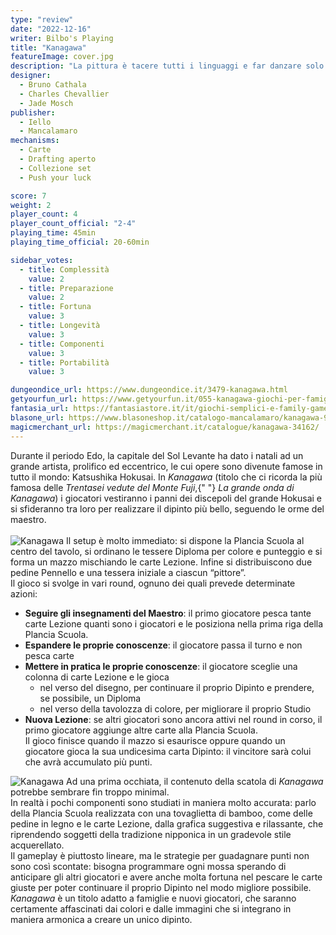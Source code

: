 ```yaml
---
type: "review"
date: "2022-12-16"
writer: Bilbo's Playing
title: "Kanagawa"
featureImage: cover.jpg
description: "La pittura è tacere tutti i linguaggi e far danzare solo la vista"
designer:
  - Bruno Cathala
  - Charles Chevallier
  - Jade Mosch
publisher:
  - Iello
  - Mancalamaro
mechanisms:
  - Carte
  - Drafting aperto
  - Collezione set
  - Push your luck

score: 7
weight: 2
player_count: 4
player_count_official: "2-4"
playing_time: 45min
playing_time_official: 20-60min

sidebar_votes:
  - title: Complessità
    value: 2
  - title: Preparazione
    value: 2
  - title: Fortuna
    value: 3
  - title: Longevità
    value: 3
  - title: Componenti
    value: 3
  - title: Portabilità
    value: 3

dungeondice_url: https://www.dungeondice.it/3479-kanagawa.html
getyourfun_url: https://www.getyourfun.it/055-kanagawa-giochi-per-famiglia.html
fantasia_url: https://fantasiastore.it/it/giochi-semplici-e-family-games/6709-kanagawa.html
blasone_url: https://www.blasoneshop.it/catalogo-mancalamaro/kanagawa-97-4
magicmerchant_url: https://magicmerchant.it/catalogue/kanagawa-34162/
---
```


<Setting>
  Durante il periodo Edo, la capitale del Sol Levante ha dato i natali ad un
  grande artista, prolifico ed eccentrico, le cui opere sono divenute famose in
  tutto il mondo: Katsushika Hokusai. In <em>Kanagawa </em>(titolo che ci
  ricorda la più famosa delle<em> Trentasei vedute del Monte Fuji</em>,{" "}
  <em>La grande onda di Kanagawa</em>) i giocatori vestiranno i panni dei
  discepoli del grande Hokusai e si sfideranno tra loro per realizzare il
  dipinto più bello, seguendo le orme del maestro.
  <br />
  &nbsp;
  <br />
</Setting>

<img src="./game1.jpg" alt="Kanagawa" />

<Rules>
  Il setup è molto immediato: si dispone la Plancia Scuola al centro del tavolo,
  si ordinano le tessere Diploma per colore e punteggio e si forma un mazzo
  mischiando le carte Lezione. Infine si distribuiscono due pedine Pennello e
  una tessera iniziale a ciascun “pittore”.
  <br />
  Il gioco si svolge in vari round, ognuno dei quali prevede determinate
  azioni:&nbsp;
  <br />
  <ul>
    <li>
      <strong>Seguire gli insegnamenti del Maestro</strong>: il primo giocatore
      pesca tante carte Lezione quanti sono i giocatori e le posiziona nella
      prima riga della Plancia Scuola.
    </li>
    <li>
      <strong>Espandere le proprie conoscenze</strong>: il giocatore passa il
      turno e non pesca carte&nbsp;
    </li>
    <li>
      <strong>Mettere in pratica le proprie conoscenze</strong>: il giocatore
      sceglie una colonna di carte Lezione e le gioca
      <ul>
        <li>
          nel verso del disegno, per continuare il proprio Dipinto e prendere,
          se possibile, un Diploma
        </li>
        <li>
          nel verso della tavolozza di colore, per migliorare il proprio Studio
        </li>
      </ul>
    </li>
    <li>
      <strong>Nuova Lezione</strong>: se altri giocatori sono ancora attivi nel
      round in corso, il primo giocatore aggiunge altre carte alla Plancia
      Scuola.
      <br />
      Il gioco finisce quando il mazzo si esaurisce oppure quando un giocatore
      gioca la sua undicesima carta Dipinto: il vincitore sarà colui che avrà
      accumulato più punti.
    </li>
  </ul>
</Rules>

<img src="./game2.jpg" alt="Kanagawa" />

<Feedback>
  Ad una prima occhiata, il contenuto della scatola di <em>Kanagawa </em>
  potrebbe sembrare fin troppo minimal.
  <br />
  In realtà i pochi componenti sono studiati in maniera molto accurata: parlo della
  Plancia Scuola realizzata con una tovaglietta di bamboo, come delle pedine in legno
  e le carte Lezione, dalla grafica suggestiva e rilassante, che riprendendo soggetti
  della tradizione nipponica in un gradevole stile acquerellato.
  <br />
  Il gameplay è piuttosto lineare, ma le strategie per guadagnare punti non sono
  così scontate: bisogna programmare ogni mossa sperando di anticipare gli altri
  giocatori e avere anche molta fortuna nel pescare le carte giuste per poter continuare
  il proprio Dipinto nel modo migliore possibile.
  <br />
  <em>Kanagawa </em>è un titolo adatto a famiglie e nuovi giocatori, che saranno
  certamente affascinati dai colori e dalle immagini che si integrano in maniera
  armonica a creare un unico dipinto.&nbsp;
  <br />
</Feedback>
